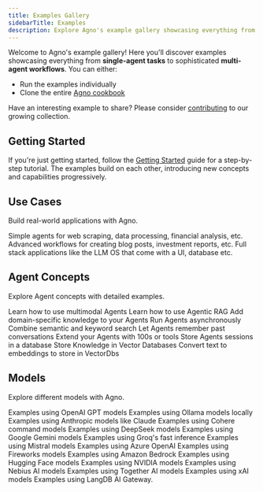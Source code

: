 ```yaml
---
title: Examples Gallery
sidebarTitle: Examples
description: Explore Agno's example gallery showcasing everything from single-agent tasks to sophisticated multi-agent workflows.
---
```


Welcome to Agno's example gallery! Here you'll discover examples showcasing everything from **single-agent tasks** to sophisticated **multi-agent workflows**. You can either:

- Run the examples individually
- Clone the entire [Agno cookbook](https://github.com/agno-agi/agno/tree/main/cookbook)

Have an interesting example to share? Please consider [contributing](https://github.com/agno-agi/agno-docs) to our growing collection.

## Getting Started

If you're just getting started, follow the [Getting Started](/examples/getting-started) guide for a step-by-step tutorial. The examples build on each other, introducing new concepts and capabilities progressively.

## Use Cases

Build real-world applications with Agno.

<CardGroup cols={3}>
  <Card
    title="Simple Agents"
    icon="user-astronaut"
    iconType="duotone"
    href="/examples/agents"
  >
    Simple agents for web scraping, data processing, financial analysis, etc.
  </Card>
  <Card
    title="Advanced Workflows"
    icon="diagram-project"
    iconType="duotone"
    href="/examples/concepts/workflows"
  >
    Advanced workflows for creating blog posts, investment reports, etc.
  </Card>
  <Card
    title="Full stack Applications"
    icon="brain-circuit"
    iconType="duotone"
    href="/examples/applications"
  >
    Full stack applications like the LLM OS that come with a UI, database etc.
  </Card>
</CardGroup>

## Agent Concepts

Explore Agent concepts with detailed examples.

<CardGroup cols={3}>
  <Card
    title="Multimodal"
    icon="image"
    iconType="duotone"
    href="/examples/concepts/multimodal"
  >
    Learn how to use multimodal Agents
  </Card>
  <Card
    title="RAG"
    icon="book-bookmark"
    iconType="duotone"
    href="/examples/concepts/rag"
  >
    Learn how to use Agentic RAG
  </Card>
  <Card
    title="Knowledge"
    icon="brain-circuit"
    iconType="duotone"
    href="/examples/concepts/knowledge"
  >
    Add domain-specific knowledge to your Agents
  </Card>
  <Card
    title="Async"
    icon="bolt"
    iconType="duotone"
    href="/examples/concepts/async"
  >
    Run Agents asynchronously
  </Card>
  <Card
    title="Hybrid search"
    icon="magnifying-glass-plus"
    iconType="duotone"
    href="/examples/concepts/hybrid-search"
  >
    Combine semantic and keyword search
  </Card>
  <Card
    title="Memory"
    icon="database"
    iconType="duotone"
    href="/examples/concepts/memory"
  >
    Let Agents remember past conversations
  </Card>
  <Card
    title="Tools"
    icon="screwdriver-wrench"
    iconType="duotone"
    href="/examples/concepts/tools"
  >
    Extend your Agents with 100s or tools
  </Card>
  <Card
    title="Storage"
    icon="hard-drive"
    iconType="duotone"
    href="/examples/concepts/storage"
  >
    Store Agents sessions in a database
  </Card>
  <Card
    title="Vector Databases"
    icon="database"
    iconType="duotone"
    href="/examples/concepts/vectordb"
  >
    Store Knowledge in Vector Databases
  </Card>
  <Card
    title="Embedders"
    icon="database"
    iconType="duotone"
    href="/examples/concepts/embedders"
  >
    Convert text to embeddings to store in VectorDbs
  </Card>
</CardGroup>

## Models

Explore different models with Agno.

<CardGroup cols={3}>
  <Card
    title="OpenAI"
    icon="network-wired"
    iconType="duotone"
    href="/examples/models/openai"
  >
    Examples using OpenAI GPT models
  </Card>
  <Card
    title="Ollama"
    icon="laptop-code"
    iconType="duotone"
    href="/examples/models/ollama"
  >
    Examples using Ollama models locally
  </Card>
  <Card
    title="Anthropic"
    icon="network-wired"
    iconType="duotone"
    href="/examples/models/anthropic"
  >
    Examples using Anthropic models like Claude
  </Card>
  <Card
    title="Cohere"
    icon="brain-circuit"
    iconType="duotone"
    href="/examples/models/cohere"
  >
    Examples using Cohere command models
  </Card>
  <Card
    title="DeepSeek"
    icon="circle-nodes"
    iconType="duotone"
    href="/examples/models/deepseek"
  >
    Examples using DeepSeek models
  </Card>
  <Card
    title="Gemini"
    icon="google"
    iconType="duotone"
    href="/examples/models/gemini"
  >
    Examples using Google Gemini models
  </Card>
  <Card
    title="Groq"
    icon="bolt"
    iconType="duotone"
    href="/examples/models/groq"
  >
    Examples using Groq's fast inference
  </Card>
  <Card
    title="Mistral"
    icon="wind"
    iconType="duotone"
    href="/examples/models/mistral"
  >
    Examples using Mistral models
  </Card>
  <Card
    title="Azure"
    icon="microsoft"
    iconType="duotone"
    href="/examples/models/azure"
  >
    Examples using Azure OpenAI
  </Card>
  <Card
    title="Fireworks"
    icon="sparkles"
    iconType="duotone"
    href="/examples/models/fireworks"
  >
    Examples using Fireworks models
  </Card>
  <Card title="AWS" icon="aws" iconType="duotone" href="/examples/models/aws">
    Examples using Amazon Bedrock
  </Card>
  <Card
    title="Hugging Face"
    icon="face-awesome"
    iconType="duotone"
    href="/examples/models/huggingface"
  >
    Examples using Hugging Face models
  </Card>
  <Card
    title="NVIDIA"
    icon="microchip"
    iconType="duotone"
    href="/examples/models/nvidia"
  >
    Examples using NVIDIA models
  </Card>
  <Card
    title="Nebius"
    icon="people-group"
    iconType="duotone"
    href="/examples/models/nebius"
  >
    Examples using Nebius AI models
  </Card>
  <Card
    title="Together"
    icon="people-group"
    iconType="duotone"
    href="/examples/models/together"
  >
    Examples using Together AI models
  </Card>
  <Card
    title="xAI"
    icon="brain-circuit"
    iconType="duotone"
    href="/examples/models/xai"
  >
    Examples using xAI models
  </Card>
  <Card title="LangDB" icon="rust" iconType="duotone" href="/examples/models/langdb">
    Examples using LangDB AI Gateway.
  </Card>
</CardGroup>
